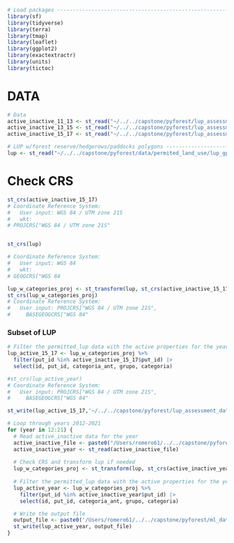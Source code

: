 ```r
# Load packages ---------------------------------------------------------
library(sf)
library(tidyverse)
library(terra) 
library(tmap)
library(leaflet)
library(ggplot2)
library(exactextractr)
library(units)
library(tictoc)
```

# DATA
```r
# Data 
active_inactive_11_13 <- st_read("~/../../capstone/pyforest/lup_assessment_data/active_inactive_subsets/active_inactive_11_13.gpkg")
active_inactive_13_15 <- st_read("~/../../capstone/pyforest/lup_assessment_data/active_inactive_subsets/active_inactive_13_15.gpkg")
active_inactive_15_17 <- st_read("~/../../capstone/pyforest/lup_assessment_data/active_inactive_subsets/active_inactive_15_17.gpkg")
```

```r
# LUP w/forest reserve/hedgerows/paddocks polygons ----------------------------------
lup <- st_read("~/../../capstone/pyforest/data/permited_land_use/lup_gpkg/lup.gpkg", layer = "lup")
```

# Check CRS
```r
st_crs(active_inactive_15_17) 
# Coordinate Reference System:
#   User input: WGS 84 / UTM zone 21S 
#   wkt:
# PROJCRS["WGS 84 / UTM zone 21S"


st_crs(lup)

# Coordinate Reference System:
#   User input: WGS 84 
#   wkt:
# GEOGCRS["WGS 84
```


```r
lup_w_categories_proj <- st_transform(lup, st_crs(active_inactive_15_17))
st_crs(lup_w_categories_proj)
# Coordinate Reference System:
#   User input: PROJCRS["WGS 84 / UTM zone 21S",
#     BASEGEOGCRS["WGS 84"
```

### Subset of LUP
```r

# Filter the permitted_lup data with the active properties for the year range
lup_active_15_17 <- lup_w_categories_proj %>% 
  filter(put_id %in% active_inactive_15_17$put_id) |>
  select(id, put_id, categoria_ant, grupo, categoria)

#st_crs(lup_active_year)
# Coordinate Reference System:
#   User input: PROJCRS["WGS 84 / UTM zone 21S",
#     BASEGEOGCRS["WGS 84"

st_write(lup_active_15_17,'~/../../capstone/pyforest/lup_assessment_data/lup_subsets/lup_15_17.gpkg')
```



```r
# Loop through years 2012-2021
for (year in 12:21) {
  # Read active_inactive data for the year
  active_inactive_file <- paste0("/Users/romero61/../../capstone/pyforest/ml_data/active_inactive_subsets/active_inactive_", year, ".gpkg")
  active_inactive_year <- st_read(active_inactive_file)
  
  # Check CRS and transform lup if needed
  lup_w_categories_proj <- st_transform(lup, st_crs(active_inactive_year))
  
  # Filter the permitted_lup data with the active properties for the year
  lup_active_year <- lup_w_categories_proj %>% 
    filter(put_id %in% active_inactive_year$put_id) |>
    select(id, put_id, categoria_ant, grupo, categoria)

  # Write the output file
  output_file <- paste0('/Users/romero61/../../capstone/pyforest/ml_data/lup_subsets/lup_', year, '.gpkg')
  st_write(lup_active_year, output_file)
}
```